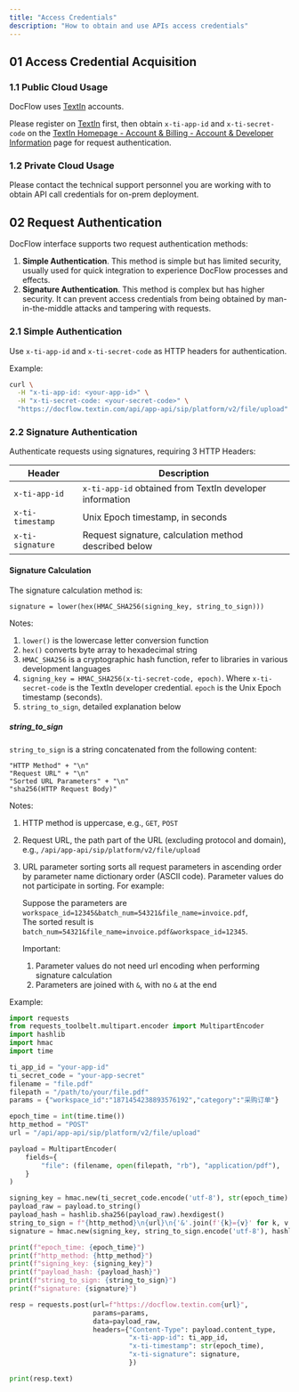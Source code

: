 ```yaml
---
title: "Access Credentials"
description: "How to obtain and use APIs access credentials"
---
```


## 01 Access Credential Acquisition

### 1.1 Public Cloud Usage

DocFlow uses [TextIn](https://www.textin.com/) accounts.

Please register on [TextIn](https://www.textin.com/) first, then obtain `x-ti-app-id` and `x-ti-secret-code` on the [TextIn Homepage - Account & Billing - Account & Developer Information](https://www.textin.com/console/dashboard/setting) page for request authentication.

### 1.2 **Private Cloud Usage**

Please contact the technical support personnel you are working with to obtain API call credentials for on-prem deployment.

## 02 Request Authentication

DocFlow interface supports two request authentication methods:

1. **Simple Authentication**. This method is simple but has limited security, usually used for quick integration to experience DocFlow processes and effects.
2. **Signature Authentication**. This method is complex but has higher security. It can prevent access credentials from being obtained by man-in-the-middle attacks and tampering with requests.

### 2.1 Simple Authentication

Use `x-ti-app-id` and `x-ti-secret-code` as HTTP headers for authentication.

Example:

<CodeGroup>

```bash curl
curl \
  -H "x-ti-app-id: <your-app-id>" \
  -H "x-ti-secret-code: <your-secret-code>" \
  "https://docflow.textin.com/api/app-api/sip/platform/v2/file/upload"
```

</CodeGroup>

### 2.2 Signature Authentication

Authenticate requests using signatures, requiring 3 HTTP Headers:

| Header           | Description                                              |
| ---------------- | -------------------------------------------------------- |
| `x-ti-app-id`    | `x-ti-app-id` obtained from TextIn developer information |
| `x-ti-timestamp` | Unix Epoch timestamp, in seconds                         |
| `x-ti-signature` | Request signature, calculation method described below    |

#### Signature Calculation

The signature calculation method is:

```
signature = lower(hex(HMAC_SHA256(signing_key, string_to_sign)))
```

Notes:

1. `lower()` is the lowercase letter conversion function
2. `hex()` converts byte array to hexadecimal string
3. `HMAC_SHA256` is a cryptographic hash function, refer to libraries in various development languages
4. `signing_key = HMAC_SHA256(x-ti-secret-code, epoch)`. Where `x-ti-secret-code` is the TextIn developer credential. `epoch` is the Unix Epoch timestamp (seconds).
5. `string_to_sign`, detailed explanation below

##### string_to_sign

`string_to_sign` is a string concatenated from the following content:

```
"HTTP Method" + "\n"
"Request URL" + "\n"
"Sorted URL Parameters" + "\n"
"sha256(HTTP Request Body)"
```

Notes:

1. HTTP method is uppercase, e.g., `GET`, `POST`
2. Request URL, the path part of the URL (excluding protocol and domain), e.g., `/api/app-api/sip/platform/v2/file/upload`
3. URL parameter sorting sorts all request parameters in ascending order by parameter name dictionary order (ASCII code). Parameter values do not participate in sorting. For example:

   Suppose the parameters are `workspace_id=12345&batch_num=54321&file_name=invoice.pdf`,\
   The sorted result is `batch_num=54321&file_name=invoice.pdf&workspace_id=12345`.

   Important:
   1. Parameter values do not need url encoding when performing signature calculation
   2. Parameters are joined with `&`, with no `&` at the end

Example:

<CodeGroup>

```python Python expandable {7,8,9,10,11,23,24,25,26,27,28,29,30,31,32,33,34} icon=python lines
import requests
from requests_toolbelt.multipart.encoder import MultipartEncoder
import hashlib
import hmac
import time

ti_app_id = "your-app-id"
ti_secret_code = "your-app-secret"
filename = "file.pdf"
filepath = "/path/to/your/file.pdf"
params = {"workspace_id":"1871454238893576192","category":"采购订单"}

epoch_time = int(time.time())
http_method = "POST"
url = "/api/app-api/sip/platform/v2/file/upload"

payload = MultipartEncoder(
    fields={
        "file": (filename, open(filepath, "rb"), "application/pdf"),
    }
)

signing_key = hmac.new(ti_secret_code.encode('utf-8'), str(epoch_time).encode('utf-8'), hashlib.sha256).digest()
payload_raw = payload.to_string()
payload_hash = hashlib.sha256(payload_raw).hexdigest()
string_to_sign = f"{http_method}\n{url}\n{'&'.join(f'{k}={v}' for k, v in sorted(params.items()))}\n{payload_hash}"
signature = hmac.new(signing_key, string_to_sign.encode('utf-8'), hashlib.sha256).hexdigest()

print(f"epoch_time: {epoch_time}")
print(f"http_method: {http_method}")
print(f"signing_key: {signing_key}")
print(f"payload_hash: {payload_hash}")
print(f"string_to_sign: {string_to_sign}")
print(f"signature: {signature}")

resp = requests.post(url=f"https://docflow.textin.com{url}", 
                     params=params, 
                     data=payload_raw, 
                     headers={"Content-Type": payload.content_type,
                              "x-ti-app-id": ti_app_id,
                              "x-ti-timestamp": str(epoch_time),
                              "x-ti-signature": signature,
                              })

print(resp.text)
```

</CodeGroup>